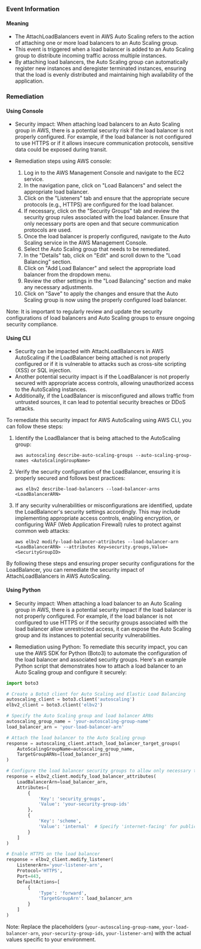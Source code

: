 
### Event Information

#### Meaning

- The AttachLoadBalancers event in AWS Auto Scaling refers to the action of attaching one or more load balancers to an Auto Scaling group.
- This event is triggered when a load balancer is added to an Auto Scaling group to distribute incoming traffic across multiple instances.
- By attaching load balancers, the Auto Scaling group can automatically register new instances and deregister terminated instances, ensuring that the load is evenly distributed and maintaining high availability of the application.

### Remediation

#### Using Console

- Security impact: When attaching load balancers to an Auto Scaling group in AWS, there is a potential security risk if the load balancer is not properly configured. For example, if the load balancer is not configured to use HTTPS or if it allows insecure communication protocols, sensitive data could be exposed during transit.

- Remediation steps using AWS console:
  1. Log in to the AWS Management Console and navigate to the EC2 service.
  2. In the navigation pane, click on "Load Balancers" and select the appropriate load balancer.
  3. Click on the "Listeners" tab and ensure that the appropriate secure protocols (e.g., HTTPS) are configured for the load balancer.
  4. If necessary, click on the "Security Groups" tab and review the security group rules associated with the load balancer. Ensure that only necessary ports are open and that secure communication protocols are used.
  5. Once the load balancer is properly configured, navigate to the Auto Scaling service in the AWS Management Console.
  6. Select the Auto Scaling group that needs to be remediated.
  7. In the "Details" tab, click on "Edit" and scroll down to the "Load Balancing" section.
  8. Click on "Add Load Balancer" and select the appropriate load balancer from the dropdown menu.
  9. Review the other settings in the "Load Balancing" section and make any necessary adjustments.
  10. Click on "Save" to apply the changes and ensure that the Auto Scaling group is now using the properly configured load balancer.

Note: It is important to regularly review and update the security configurations of load balancers and Auto Scaling groups to ensure ongoing security compliance.

#### Using CLI

- Security can be impacted with AttachLoadBalancers in AWS AutoScaling if the LoadBalancer being attached is not properly configured or if it is vulnerable to attacks such as cross-site scripting (XSS) or SQL injection.
- Another potential security impact is if the LoadBalancer is not properly secured with appropriate access controls, allowing unauthorized access to the AutoScaling instances.
- Additionally, if the LoadBalancer is misconfigured and allows traffic from untrusted sources, it can lead to potential security breaches or DDoS attacks.

To remediate this security impact for AWS AutoScaling using AWS CLI, you can follow these steps:

1. Identify the LoadBalancer that is being attached to the AutoScaling group:
   ```
   aws autoscaling describe-auto-scaling-groups --auto-scaling-group-names <AutoScalingGroupName>
   ```

2. Verify the security configuration of the LoadBalancer, ensuring it is properly secured and follows best practices:
   ```
   aws elbv2 describe-load-balancers --load-balancer-arns <LoadBalancerARN>
   ```

3. If any security vulnerabilities or misconfigurations are identified, update the LoadBalancer's security settings accordingly. This may include implementing appropriate access controls, enabling encryption, or configuring WAF (Web Application Firewall) rules to protect against common web attacks:
   ```
   aws elbv2 modify-load-balancer-attributes --load-balancer-arn <LoadBalancerARN> --attributes Key=security.groups,Value=<SecurityGroupID>
   ```

By following these steps and ensuring proper security configurations for the LoadBalancer, you can remediate the security impact of AttachLoadBalancers in AWS AutoScaling.

#### Using Python

- Security impact: When attaching a load balancer to an Auto Scaling group in AWS, there is a potential security impact if the load balancer is not properly configured. For example, if the load balancer is not configured to use HTTPS or if the security groups associated with the load balancer allow unrestricted access, it can expose the Auto Scaling group and its instances to potential security vulnerabilities.

- Remediation using Python: To remediate this security impact, you can use the AWS SDK for Python (Boto3) to automate the configuration of the load balancer and associated security groups. Here's an example Python script that demonstrates how to attach a load balancer to an Auto Scaling group and configure it securely:

```python
import boto3

# Create a Boto3 client for Auto Scaling and Elastic Load Balancing
autoscaling_client = boto3.client('autoscaling')
elbv2_client = boto3.client('elbv2')

# Specify the Auto Scaling group and load balancer ARNs
autoscaling_group_name = 'your-autoscaling-group-name'
load_balancer_arn = 'your-load-balancer-arn'

# Attach the load balancer to the Auto Scaling group
response = autoscaling_client.attach_load_balancer_target_groups(
    AutoScalingGroupName=autoscaling_group_name,
    TargetGroupARNs=[load_balancer_arn]
)

# Configure the load balancer security groups to allow only necessary traffic
response = elbv2_client.modify_load_balancer_attributes(
    LoadBalancerArn=load_balancer_arn,
    Attributes=[
        {
            'Key': 'security_groups',
            'Value': 'your-security-group-ids'
        },
        {
            'Key': 'scheme',
            'Value': 'internal'  # Specify 'internet-facing' for public load balancers
        }
    ]
)

# Enable HTTPS on the load balancer
response = elbv2_client.modify_listener(
    ListenerArn='your-listener-arn',
    Protocol='HTTPS',
    Port=443,
    DefaultActions=[
        {
            'Type': 'forward',
            'TargetGroupArn': load_balancer_arn
        }
    ]
)
```

Note: Replace the placeholders (`your-autoscaling-group-name`, `your-load-balancer-arn`, `your-security-group-ids`, `your-listener-arn`) with the actual values specific to your environment.

